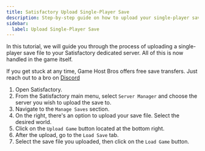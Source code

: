 ```yaml
---
title: Satisfactory Upload Single-Player Save
description: Step-by-step guide on how to upload your single-player save file to your Satisfactory server.
sidebar:
  label: Upload Single-Player Save
---
```


In this tutorial, we will guide you through the process of uploading a single-player save file to your Satisfactory dedicated server. All of this is now handled in the game itself.

If you get stuck at any time, Game Host Bros offers free save transfers. Just reach out to a bro on [Discord](https://discord.gg/FN4XgbAwzr)

1. Open Satisfactory.
2. From the Satisfactory main menu, select `Server Manager` and choose the server you wish to upload the save to.
3. Navigate to the `Manage Saves` section.
4. On the right, there's an option to upload your save file. Select the desired world.
5. Click on the `Upload Game` button located at the bottom right.
6. After the upload, go to the `Load Save` tab.
7. Select the save file you uploaded, then click on the `Load Game` button.
